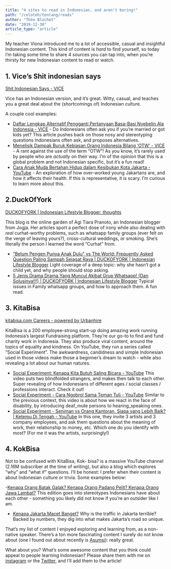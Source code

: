 ```yaml
---
title: "4 sites to read in Indonesian, and aren't boring!"
path: "/celoteh/tentang/reads"
author: "Théo Blochet"
date: "2019-12-30"
article_type: "article"
---
```


My teacher Viona introduced me to a lot of accessible, casual and insightful Indonesian content. This kind of content is _hard_ to find yourself, so today I’m taking some time to share 4 sources you can tap into, when you’re thirsty for new Indonesian content to read or watch.

## 1. Vice’s Shit indonesian says

[Shit Indonesian Says - VICE](https://www.vice.com/id_id/topic/shit-indonesian-says)

Vice has an Indonesian version, and it’s great. Witty, casual, and teaches you a great deal about the (shortcomings of) Indonesian culture.

A couple cool examples:

- [Daftar Lengkap Alternatif Pengganti Pertanyaan Basa-Basi Nyebelin Ala Indonesia - VICE](https://www.vice.com/id_id/article/j5azk8/daftar-lengkap-alternatif-pengganti-pertanyaan-basa-basi-nyebelin-ala-indonesia) - Do Indonesians often ask you if you’re married or got kids yet? This article pushes back on those nosy and stereotyping questions Indonesians often ask, and proposes alternatives.
- [Menelisik Dampak Buruk Kebiasan Orang Indonesia Bilang ‘OTW’ - VICE](https://www.vice.com/id_id/article/8x973a/menelisik-dampak-buruk-kebiasan-orang-indonesia-bilang-otw) - A rant against the use of the term “OTW”! As you know, it’s rarely used by people who are _actually_ on their way. I’m of the opinion that this is a global problem and not Indonesian specific, but it’s a fun read!
- [Cara Anak Muda Bertahan Hidup dalam Kesibukan Kota Jakarta - YouTube](https://www.youtube.com/watch?v=_zd14Z0EUzs) - An exploration of how over-worked young Jakartans are, and how it affects their health. If this is representative, it is scary. I’m curious to learn more about this.

## 2.DuckOfYork

[DUCKOFYORK | Indonesian Lifestyle Blogger: thoughts](https://www.duckofyork.com/search/label/thoughts?max-results=48)

This blog is the online garden of Agi Tiara Pranoto, an Indonesian blogger from Jogja. Her articles sport a perfect dose of irony while also dealing with _real_ curhat-worthy problems, such as whatsapp family groups (ever felt on the verge of leaving yours?), cross-cultural weddings, or smoking. She’s literally the person I learned the word “Curhat” from.

- [“Belum Pengen Punya Anak Dulu" vs The World: Frequently Asked Question Paling Sampah Sejagat Raya | DUCKOFYORK | Indonesian Lifestyle Blogger](https://www.duckofyork.com/2020/05/belum-pengen-punya-anak-dulu-vs-world.html)
  Light coverage of a deep topic: why she hasn’t got a child yet, and why people should stop asking.
- [5 Jenis Drama Drama Yang Muncul Akibat Grup Whatsapp! (Dan Solusinya!!!) | DUCKOFYORK | Indonesian Lifestyle Blogger](https://www.duckofyork.com/2018/08/drama-grup-whatsapp.html)
  Typical issues in Family whatsapp groups, and how to approach them. A fun read.

## 3. KitaBisa

[kitabisa.com Careers - powered by Urbanhire](https://kitabisa.urbanhire.com/)

KitaBisa is a 200 employee-strong start-up doing amazing work running Indonesia’s largest Fundraising platform. They’re our go-to to find and fund charity work in Indonesia. They also produce viral content, around the topics of equality and kindness. On YouTube, they run a series called “Social Experiment”. The awkwardness, candidness and simple Indonesian used in those videos make those a beginner’s dream to watch - while also revealing a lot about our human natures.

- [Social Experiment: Kenapa Kita Butuh Saling Bicara - YouTube](https://www.youtube.com/watch?v=ELQGZ98YrT4) This video puts two blindfolded strangers, and makes then talk to each other. Super revealing of how Indonesians of different ages / social classes / professions interact. Check it out!
- [Social Experiment - Cara Ngobrol Sama Teman Tuli - YouTube](https://www.youtube.com/watch?v=s4W10a6OmCI) Similar to the previous context, this video is about how we react in the face of disability, by introducing deaf_mute persons to hearing_speaking ones.
- [Social Experiment - Seniman vs Orang Kantoran, Siapa yang Lebih Baik? | Ketemu Di Tengah - YouTube](https://www.youtube.com/watch?v=8yReWJJuJMk)
  In this one, they invite 3 artists and 3 company employees, and ask them questions about the meaning of work, their relationship to money, etc. Which one do you identify with most? (For me it was the artists, surprisingly!)

## 4. KokBisa

Not to be confused with KitaBisa, Kok- bisa? is a massive YouTube channel (2.16M subscriber at the time of writing), but also a blog which explores “why” and “what if” questions. I’ll be honest: I prefer when their content is about Indonesian culture or trivia. Some examples below:

-[Kenapa Orang Batak Galak? Kenapa Orang Padang Pelit? Kenapa Orang Jawa Lambat?](https://kokbisachannel.wordpress.com/2015/06/16/kenapa-orang-batak-galak-kenapa-orang-padang-pelit-kenapa-orang-jawa-lambat/)
This edition goes into stereotypes Indonesians have about each other - something you likely did not know if you’re an outsider like I am.

- [Kenapa Jakarta Macet Banget?](https://kokbisachannel.wordpress.com/2015/07/18/kenapa-jakarta-macet-banget/)
  Why is the traffic in Jakarta terrible? Backed by numbers, they dig into what makes Jakarta’s road so unique.

That’s my list of content I enjoyed exploring and learning from, as a non-native speaker. There’s a ton more fascinating content I surely do not know about (one I found out about recently is [Asumsi](https://asumsi.co/)): really great.

What about you? What’s some awesome content that you think could appeal to people learning Indonesian? Please share them with me on [instagram](https://www.instagram.com/celotehbahasa) or the [Twitter](https://www.twitter.com/celotehbahasa), and I’ll add them to the article!
